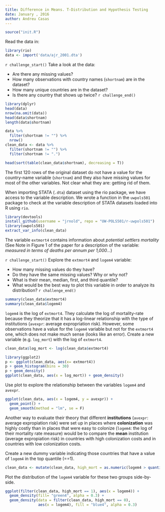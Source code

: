 ```yaml
---
title: Difference in Means. T-Distribution and Hypothesis Testing
date: January , 2016
author: Andreu Casas
---
```


```r
source("init.R")
```

Read the data in:
```r
library(rio)
data <- import('data/ajr_2001.dta')
```

`r challenge_start()`
Take a look at the data:

  - Are there any missing values?
  - How many observations with country names (`shortnam`) are in the dataset?
  - How many unique countries are in the dataset?
  - Is there any country that shows up twice?
`r challenge_end()`

```r
library(dplyr)
head(data)
nrow(na.omit(data))
head(data$shortnam)
length(data$shortnam)
```
```r
data %>%
  filter(shortnam != "") %>%
  nrow()
clean_data <- data %>%
  filter(shortnam != "") %>%
  filter(shortnam != ".")
```

```r
head(sort(table(clean_data$shortnam), decreasing = T))
```

The first 120 rows of the original dataset do not have a value for the country-name variable (`shortnam`) and they also have missing values for most of the other variables. Not clear what they are: getting rid of them.

When importing STATA (`.dta`) dataset using the rio package, we have access to the variable description. We wrote a function in the `uwpols501` package to check at the variable description of STATA datasets loaded into R using `rio`. 

```r
library(devtools)
install_github(username = "jrnold", repo = "UW-POLS501/r-uwpols501")
library(uwpols501)
extract_var_info(clean_data)
```

The variable `extmort4` contains information about *potential settlers mortality* (See Note in Figure 1 of the paper for a description of the variable: *measured in terms of deaths per annum per 1,000...*)

`r challenge_start()`
Explore the `extmort4` and `logem4` variable:

  - How many missing values do they have?
  - Do they have the same missing values? Why or why not?
  - What is their mean, median, first, and third quantile?
  - What would be the best way to plot this variable in order to analyze its distribution?
`r challenge_end()`

```r
summary(clean_data$extmort4)
summary(clean_data$logem4)
```

`logem4` is the log of `extmort4`. They calculate the log of mortality-rate because they theorize that it has a log-linear relationship with the type of institutions (`avexpr`: average expropriation risk). However, some observations have a value for the `logem4` variable but not for the `extmort4` one, which does not make much sense (looks like an error). Create a new variable (e.g. `log_mort`) with the log of `extmort4`.

```r
clean_data$log_mort <- log(clean_data$extmort4)
```


```r
library(ggplot2)
p <- ggplot(clean_data, aes(x= extmort4))
p + geom_histogram(bins = 30)
p + geom_density() 
ggplot(clean_data, aes(x = log_mort)) + geom_density()
```

Use plot to explore the relationship between the variables `logem4` and `avexpr`. 

```r
ggplot(clean_data, aes(x = logem4, y = avexpr)) + 
  geom_point() +
  geom_smooth(method = "lm", se = F)
```

Another way to evaluate their theory that different **institutions** (`avexpr`: average expropiation risk) were set up in places where **colonization** was highly costly than in places that were easy to colonize (`logem4`: the log of their mortality rate measure) would be to compare the **mean** institution (average expropiation risk) in countries with high colonization costs and in countries with low colonization costs.

Create a new dummy variable indicating those countries that have a value of `logem4` in the top quantile (==1). 

```r
clean_data <- mutate(clean_data, high_mort = as.numeric(logem4 > quantile(clean_data$logem4, probs = .75, na.rm = TRUE)))
```

Plot the distribution of the `logem4` variable for these two groups side-by-side.

```r
ggplot(filter(clean_data, high_mort == 1), aes(x = logem4)) +
  geom_density(fill= "green4", alpha = 0.3) +
  geom_density(data = filter(clean_data, high_mort == 0),
               aes(x = logem4), fill = "blue4", alpha = 0.3)

```




